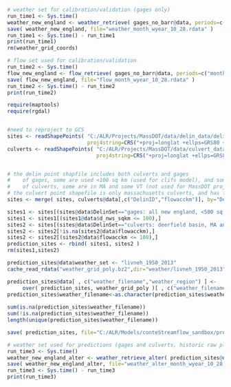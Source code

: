 ```r

```


```r

# weather set for calibration/validation (gages only)
run_time1 <- Sys.time()
weather_new_england <- weather_retrieve( gages_no_barr@data, periods=c("month","wateryear") )
save( weather_new_england, file="weather_month_wyear_10_28.rdata" )
run_time1 <- Sys.time() - run_time1
print(run_time1)
rm(weather_grid_coords)

# flow set used for calibration/validation
run_time2 <- Sys.time()
flow_new_england <- flow_retrieve( gages_no_barr@data, periods=c("month","wateryear") )
save( flow_new_england, file="flow_month_wyear_10_28.rdata" )
run_time2 <- Sys.time() - run_time2 
print(run_time2)


```

```r
require(maptools)
require(rgdal)


#need to reproject to GCS
sites <- readShapePoints( "C:/ALR/Projects/MassDOT/data/delin_data/delin_points_GCS_2_17_2015", 
                          proj4string=CRS("+proj=longlat +ellps=GRS80 +datum=NAD83 +no_defs +towgs84=0,0,0"))
culverts <- readShapePoints( "C:/ALR/Projects/MassDOT/data/culvert_data/culverts_flowacc_MA_DelinID_GCS", 
                             proj4string=CRS("+proj=longlat +ellps=GRS80 +datum=NAD83 +no_defs +towgs84=0,0,0"))


# the delin point shapfile includes both culverts and gages 
#    of gages, some are used <100 sq km (used for clifs model), and some larger which might be used by other models
#    of culverts, some are in MA and some VT (not used for MassDOT project)
# the culvert point shapefile is only massachusetts culverts, and has flowacc sq km values
sites <- merge( sites, culverts@data[,c("DelinID","flowacckm")], by="DelinID" )

sites1 <- sites[(sites@data$DelinSet=="gages: all new england, <500 sq km"),]
sites1 <- sites1[(sites1@data$d_nws_sqkm <= 100),]
sites2 <- sites[(sites@data$DelinSet=="culverts: deerfield basin, MA and VT, 2-17-2015"),]
sites2 <- sites2[!is.na(sites2@data$flowacckm),]
sites2 <- sites2[(sites2@data$flowacckm <= 100),]
prediction_sites <- rbind( sites1, sites2 )
rm(sites1,sites2)
```

```r

prediction_sites@data$weather_set <- "livneh_1950_2013"
cache_read_rdata("weather_grid_poly.bz2",dir="weather/livneh_1950_2013")

prediction_sites@data[ , c("weather_filename","weather_region") ] <- 
     over( prediction_sites, weather_grid_poly )[ , c("weather_filename","weather_region") ]
prediction_sites$weather_filename<-as.character(prediction_sites$weather_filename) 
     
sum(is.na(prediction_sites$weather_filename))
sum(!is.na(prediction_sites$weather_filename))
length(unique(prediction_sites$weather_filename))

save( prediction_sites, file="C:/ALR/Models/conteStreamflow_sandbox/prediction_sites.rdata" )

```


```r
# weather set used for predictions (gages and culverts, historic raw plus altered)
run_time3 <- Sys.time()
weather_new_england_alter <- weather_retrieve_alter( prediction_sites@data, periods=c("month","wateryear"), alter_temp=c(2,4,6), alter_precip=c(seq(from=0,to=20,by=2.5))  )
save( weather_new_england_alter, file="weather_alter_month_wyear_10_28.rdata" )
run_time3 <- Sys.time() - run_time3 
print(run_time3)

```

